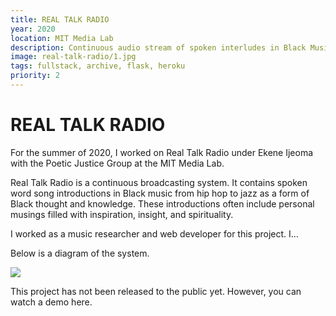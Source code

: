 ```yaml
---
title: REAL TALK RADIO
year: 2020
location: MIT Media Lab
description: Continuous audio stream of spoken interludes in Black Music
image: real-talk-radio/1.jpg
tags: fullstack, archive, flask, heroku
priority: 2
---
```


# REAL TALK RADIO 

For the summer of 2020, I worked on Real Talk Radio under Ekene Ijeoma with the Poetic Justice Group at the MIT Media Lab. 

Real Talk Radio is a continuous broadcasting system. It contains spoken word song introductions in Black music from hip hop to jazz as a form of Black thought and knowledge. These introductions often include personal musings filled with inspiration, insight, and spirituality. 

I worked as a music researcher and web developer for this project. I... 

 

 

 

Below is a diagram of the system. 

![](https://github.com/trudypainter/trudy-computer-react/blob/main/projects/real-talk-radio/rtroverview.jpg?raw=true) 

This project has not been released to the public yet. However, you can watch a demo here. 

<Vimeo vimeoId="554488451" />

